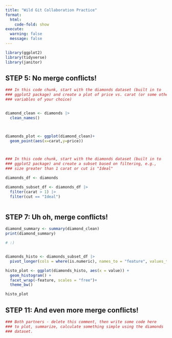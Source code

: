 ```yaml
---
title: "Wild Git Collaboration Practice"
format: 
  html:
    code-fold: show
execute: 
  warning: false
  message: false
---
```

```r

library(ggplot2)
library(tidyverse)
library(janitor)

```


## STEP 5: No merge conflicts!

```r
### In this code chunk, start with the diamonds dataset (built in to
### ggplot2 package) and create a plot of price vs. carat (or some other
### variables of your choice)


diamond_clean <- diamonds |>
  clean_names()



diamonds_plot <- ggplot(diamond_clean)+
  geom_point(aes(x=carat,y=price))




```

```r
### In this code chunk, start with the diamonds dataset (built in to
### ggplot2 package) and create a subset based on filtering, e.g., 
### size greater than 1 carat or cut is "Ideal"

diamonds_df <- diamonds

diamonds_subset_df <- diamonds_df |>
  filter(carat > 1) |>
  filter(cut == "Ideal")



```

## STEP 7: Uh oh, merge conflicts!

```r



diamond_summary <- summary(diamond_clean)
print(diamond_summary)

# :)


diamonds_histo <- diamonds_subset_df |>
  pivot_longer(cols = where(is.numeric), names_to = "feature", values_to = "value")

histo_plot <- ggplot(diamonds_histo, aes(x = value)) +
  geom_histogram() +
  facet_wrap(~feature, scales = "free")+
  theme_bw()

histo_plot

```

## STEP 11: And even more merge conflicts!

```r
### Both partners - delete this comment, then write some code here
### to plot, summarize, calculate something simple using the diamonds
### dataset.


```

